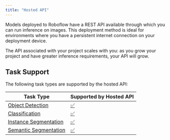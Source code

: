 ```yaml
---
title: "Hosted API"
---
```


Models deployed to Roboflow have a REST API available through which you can run inference on images. This deployment method is ideal for environments where you have a persistent internet connection on your deployment device.

The API associated with your project scales with you: as you grow your project and have greater inference requirements, your API will grow.

## Task Support

The following task types are supported by the hosted API:

| Task Type                                                           | Supported by Hosted API                          |
| ------------------------------------------------------------------- | ------------------------------------------------ |
| [Object Detection](/deploy/hosted-api/object-detection)           | [✅](https://emojipedia.org/check-mark-button/) |
| [Classification](/deploy/hosted-api/classification)               | [✅](https://emojipedia.org/check-mark-button/) |
| [Instance Segmentation](/deploy/hosted-api/instance-segmentation) | [✅](https://emojipedia.org/check-mark-button/) |
| [Semantic Segmentation](/deploy/hosted-api/semantic-segmentation) | [✅](https://emojipedia.org/check-mark-button/) |

